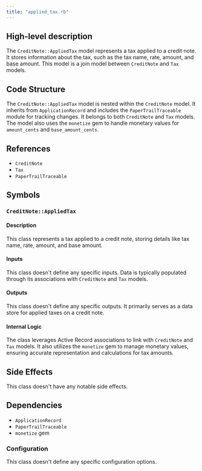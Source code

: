 ```yaml
---
title: "applied_tax.rb"
---
```


## High-level description
The `CreditNote::AppliedTax` model represents a tax applied to a credit note. It stores information about the tax, such as the tax name, rate, amount, and base amount. This model is a join model between `CreditNote` and `Tax` models.

## Code Structure
The `CreditNote::AppliedTax` model is nested within the `CreditNote` model. It inherits from `ApplicationRecord` and includes the `PaperTrailTraceable` module for tracking changes. It belongs to both `CreditNote` and `Tax` models. The model also uses the `monetize` gem to handle monetary values for `amount_cents` and `base_amount_cents`.

## References
- `CreditNote`
- `Tax`
- `PaperTrailTraceable`

## Symbols
### `CreditNote::AppliedTax`
#### Description
This class represents a tax applied to a credit note, storing details like tax name, rate, amount, and base amount.

#### Inputs
This class doesn't define any specific inputs. Data is typically populated through its associations with `CreditNote` and `Tax` models.

#### Outputs
This class doesn't define any specific outputs. It primarily serves as a data store for applied taxes on a credit note.

#### Internal Logic
The class leverages Active Record associations to link with `CreditNote` and `Tax` models. It also utilizes the `monetize` gem to manage monetary values, ensuring accurate representation and calculations for tax amounts.

## Side Effects
This class doesn't have any notable side effects.

## Dependencies
- `ApplicationRecord`
- `PaperTrailTraceable`
- `monetize` gem

### Configuration
This class doesn't define any specific configuration options.
